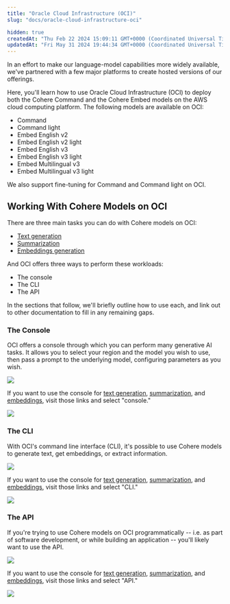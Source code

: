 ```yaml
---
title: "Oracle Cloud Infrastructure (OCI)"
slug: "docs/oracle-cloud-infrastructure-oci"

hidden: true
createdAt: "Thu Feb 22 2024 15:09:11 GMT+0000 (Coordinated Universal Time)"
updatedAt: "Fri May 31 2024 19:44:34 GMT+0000 (Coordinated Universal Time)"
---
```

In an effort to make our language-model capabilities more widely available, we've partnered with a few major platforms to create hosted versions of our offerings.

Here, you'll learn how to use Oracle Cloud Infrastructure (OCI) to deploy both the Cohere Command and the Cohere Embed models on the AWS cloud computing platform. The following models are available on OCI:

- Command
- Command light
- Embed English v2
- Embed English v2 light
- Embed English v3
- Embed English v3 light 
- Embed Multilingual v3
- Embed Multilingual v3 light

We also support fine-tuning for Command and Command light on OCI.

## Working With Cohere Models on OCI

There are three main tasks you can do with Cohere models on OCI:

- [Text generation](https://docs.oracle.com/en-us/iaas/Content/generative-ai/use-playground-generate.htm#playground-generate)
- [Summarization](https://docs.oracle.com/en-us/iaas/Content/generative-ai/use-playground-summarize.htm#playground-summarize)
- [Embeddings generation](https://docs.oracle.com/en-us/iaas/Content/generative-ai/use-playground-embed.htm#playground-embed)

And OCI offers three ways to perform these workloads:

- The console
- The CLI
- The API

In the sections that follow, we'll briefly outline how to use each, and link out to other documentation to fill in any remaining gaps. 

### The Console

OCI offers a console through which you can perform many generative AI tasks. It allows you to select your region and the model you wish to use, then pass a prompt to the underlying model, configuring parameters as you wish.

<img src='../../../assets/images/9d6c7be-Screenshot_2024-05-31_at_1.17.11_PM.png' />


If you want to use the console for [text generation](https://docs.oracle.com/en-us/iaas/Content/generative-ai/use-playground-generate.htm#playground-generate), [summarization](https://docs.oracle.com/en-us/iaas/Content/generative-ai/use-playground-summarize.htm#playground-summarize), and [embeddings](https://docs.oracle.com/en-us/iaas/Content/generative-ai/use-playground-embed.htm#playground-embed), visit those links and select "console."

<img src='../../../assets/images/062a2c0-Screenshot_2024-05-31_at_1.41.40_PM.png' />


### The CLI

With OCI's command line interface (CLI), it's possible to use Cohere models to generate text, get embeddings, or extract information. 

<img src='../../../assets/images/9ad2387-Screenshot_2024-05-31_at_1.16.39_PM.png' />


If you want to use the console for [text generation](https://docs.oracle.com/en-us/iaas/Content/generative-ai/use-playground-generate.htm#playground-generate), [summarization](https://docs.oracle.com/en-us/iaas/Content/generative-ai/use-playground-summarize.htm#playground-summarize), and [embeddings](https://docs.oracle.com/en-us/iaas/Content/generative-ai/use-playground-embed.htm#playground-embed), visit those links and select "CLI."

<img src='../../../assets/images/2bd5c2e-Screenshot_2024-05-31_at_1.41.45_PM.png' />


### The API

If you're trying to use Cohere models on OCI programmatically -- i.e. as part of software development, or while building an application -- you'll likely want to use the API.

<img src='../../../assets/images/e58b7ae-Screenshot_2024-05-31_at_1.16.09_PM.png' />


If you want to use the console for [text generation](https://docs.oracle.com/en-us/iaas/Content/generative-ai/use-playground-generate.htm#playground-generate), [summarization](https://docs.oracle.com/en-us/iaas/Content/generative-ai/use-playground-summarize.htm#playground-summarize), and [embeddings](https://docs.oracle.com/en-us/iaas/Content/generative-ai/use-playground-embed.htm#playground-embed), visit those links and select "API."

<img src='../../../assets/images/f24e8ca-Screenshot_2024-05-31_at_1.41.51_PM.png' />
